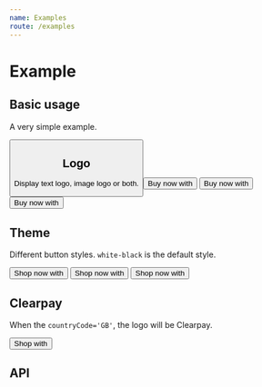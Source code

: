 ```yaml
---
name: Examples
route: /examples
---
```



# Example

## Basic usage

A very simple example.

<Playground>
	<Button token="123" countryCode="AU" />
</Playground>

## Logo

Display text logo, image logo or both.

<Playground>
	<Button token="123" countryCode="AU">Buy now with</Button><label> </label>
	<Button token="123" countryCode="AU" logo="image">Buy now with</Button><label> </label>
	<Button token="123" countryCode="AU" logo="text">Buy now with</Button>
</Playground>

## Theme

Different button styles. `white-black` is the default style.

<Playground>
	<Button token="123" countryCode="AU" theme="white-black">Shop now with</Button><label> </label>
	<Button token="123" countryCode="AU" theme="mint-black">Shop now with</Button><label> </label>
	<Button token="123" countryCode="AU" theme="black-mint">Shop now with</Button>
</Playground>

## Clearpay

When the `countryCode='GB'`, the logo will be Clearpay.

<Playground>
	<Button token="123" countryCode="GB">Shop with</Button>
</Playground>


## API

<Props of={Button} />
